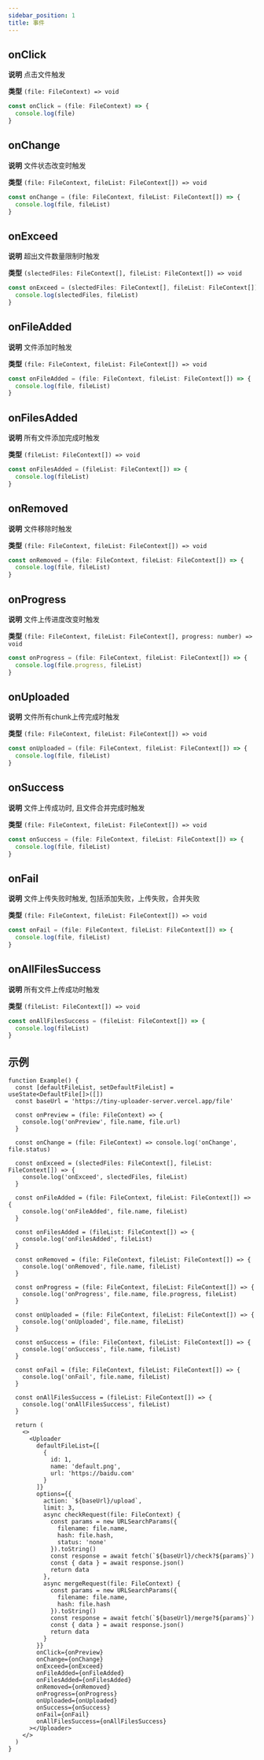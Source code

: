 ```yaml
---
sidebar_position: 1
title: 事件
---
```


## onClick
**说明** 点击文件触发

**类型** `(file: FileContext) => void`

```ts
const onClick = (file: FileContext) => {
  console.log(file)
}
```

## onChange

**说明** 文件状态改变时触发

**类型** `(file: FileContext, fileList: FileContext[]) => void`

```ts
const onChange = (file: FileContext, fileList: FileContext[]) => {
  console.log(file, fileList)
}
```

## onExceed
**说明** 超出文件数量限制时触发

**类型** `(slectedFiles: FileContext[], fileList: FileContext[]) => void`

```ts
const onExceed = (slectedFiles: FileContext[], fileList: FileContext[]) => {
  console.log(slectedFiles, fileList)
}
```

## onFileAdded
**说明** 文件添加时触发

**类型** `(file: FileContext, fileList: FileContext[]) => void`

```ts
const onFileAdded = (file: FileContext, fileList: FileContext[]) => {
  console.log(file, fileList)
}
```

## onFilesAdded
**说明** 所有文件添加完成时触发

**类型** `(fileList: FileContext[]) => void`

```ts
const onFilesAdded = (fileList: FileContext[]) => {
  console.log(fileList)
}
```

## onRemoved
**说明** 文件移除时触发

**类型** `(file: FileContext, fileList: FileContext[]) => void`

```ts
const onRemoved = (file: FileContext, fileList: FileContext[]) => {
  console.log(file, fileList)
}
```

## onProgress
**说明** 文件上传进度改变时触发

**类型** `(file: FileContext, fileList: FileContext[], progress: number) => void`

```ts
const onProgress = (file: FileContext, fileList: FileContext[]) => {
  console.log(file.progress, fileList)
}
```

## onUploaded
**说明** 文件所有chunk上传完成时触发

**类型** `(file: FileContext, fileList: FileContext[]) => void`

```ts
const onUploaded = (file: FileContext, fileList: FileContext[]) => {
  console.log(file, fileList)
}
```

## onSuccess
**说明** 文件上传成功时, 且文件合并完成时触发

**类型** `(file: FileContext, fileList: FileContext[]) => void`

```ts
const onSuccess = (file: FileContext, fileList: FileContext[]) => {
  console.log(file, fileList)
}
```

## onFail
**说明** 文件上传失败时触发, 包括添加失败，上传失败，合并失败

**类型** `(file: FileContext, fileList: FileContext[]) => void`

```ts
const onFail = (file: FileContext, fileList: FileContext[]) => {
  console.log(file, fileList)
}
```

## onAllFilesSuccess
**说明** 所有文件上传成功时触发

**类型** `(fileList: FileContext[]) => void`

```ts
const onAllFilesSuccess = (fileList: FileContext[]) => {
  console.log(fileList)
}
```

## 示例

```tsx live
function Example() {
  const [defaultFileList, setDefaultFileList] = useState<DefaultFile[]>([])
  const baseUrl = 'https://tiny-uploader-server.vercel.app/file'

  const onPreview = (file: FileContext) => {
    console.log('onPreview', file.name, file.url)
  }

  const onChange = (file: FileContext) => console.log('onChange', file.status)

  const onExceed = (slectedFiles: FileContext[], fileList: FileContext[]) => {
    console.log('onExceed', slectedFiles, fileList)
  }

  const onFileAdded = (file: FileContext, fileList: FileContext[]) => {
    console.log('onFileAdded', file.name, fileList)
  }

  const onFilesAdded = (fileList: FileContext[]) => {
    console.log('onFilesAdded', fileList)
  }

  const onRemoved = (file: FileContext, fileList: FileContext[]) => {
    console.log('onRemoved', file.name, fileList)
  }

  const onProgress = (file: FileContext, fileList: FileContext[]) => {
    console.log('onProgress', file.name, file.progress, fileList)
  }

  const onUploaded = (file: FileContext, fileList: FileContext[]) => {
    console.log('onUploaded', file.name, fileList)
  }

  const onSuccess = (file: FileContext, fileList: FileContext[]) => {
    console.log('onSuccess', file.name, fileList)
  }

  const onFail = (file: FileContext, fileList: FileContext[]) => {
    console.log('onFail', file.name, fileList)
  }

  const onAllFilesSuccess = (fileList: FileContext[]) => {
    console.log('onAllFilesSuccess', fileList)
  }

  return (
    <>
      <Uploader
        defaultFileList={[
          {
            id: 1,
            name: 'default.png',
            url: 'https://baidu.com'
          }
        ]}
        options={{
          action: `${baseUrl}/upload`,
          limit: 3,
          async checkRequest(file: FileContext) {
            const params = new URLSearchParams({
              filename: file.name,
              hash: file.hash,
              status: 'none'
            }).toString()
            const response = await fetch(`${baseUrl}/check?${params}`)
            const { data } = await response.json()
            return data
          },
          async mergeRequest(file: FileContext) {
            const params = new URLSearchParams({
              filename: file.name,
              hash: file.hash
            }).toString()
            const response = await fetch(`${baseUrl}/merge?${params}`)
            const { data } = await response.json()
            return data
          }
        }}
        onClick={onPreview}
        onChange={onChange}
        onExceed={onExceed}
        onFileAdded={onFileAdded}
        onFilesAdded={onFilesAdded}
        onRemoved={onRemoved}
        onProgress={onProgress}
        onUploaded={onUploaded}
        onSuccess={onSuccess}
        onFail={onFail}
        onAllFilesSuccess={onAllFilesSuccess}
      ></Uploader>
    </>
  )
}
```



